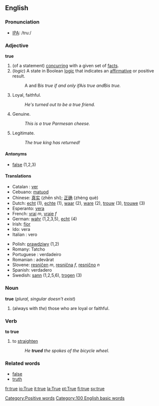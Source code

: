 ==English==

{{rank|anything|matter|passed|291|true|friend|herself|year}}

===Pronunciation===
*[[IPA]]: /truː/
===Adjective===
'''true'''
#(of a statement) [[concur]]ring with a given set of [[fact]]s.
#(''logic'') A state in Boolean [[logic]] that indicates an [[affirmative]] or positive result.
#:A and B'' is true if and only if ''A'' is true and ''B'' is true.''
#Loyal, faithful.
#:''He's turned out to be a true friend.''
#Genuine.
#:''This is a true Parmesan cheese.''
#Legitimate.
#:''The true king has returned!''
====Antonyms====
*[[false]] (1,2,3)

====Translations====
{{top}}
*Catalan : [[ver#Catalan|ver]]
*Cebuano: [[matuod]]
*Chinese: [[真实]] (zhēn shí); [[正确]] (zhèng què)
*Dutch: [[echt]] (1), [[echte]] (1), [[waar]] (2), [[ware]] (2), [[trouw]] (3), [[trouwe]] (3)
*Esperanto: [[vera]]
*French: [[vrai]] ''m'', [[vraie]] ''f''
*German: [[wahr]] (1,2,3,5), [[echt]] (4)
*Irish: [[fíor]]
*Ido: vera
*Italian : vero
{{mid}}
*Polish: [[prawdziwy]] (1,2)
*Romany:  Tatcho
*Portuguese : verdadeiro
*Romanian : adevărat
*Slovene: [[resničen]] ''m'', [[resnična]] ''f'', [[resnično]] ''n''
*Spanish: verdadero
*Swedish: [[sann]] (1,2,5,6), [[trogen]] (3)
{{bottom}}

===Noun===
'''true''' (''plural, singular doesn't exist'')
# (always with ''the'') those who are loyal or faithful.

===Verb===
'''to true'''
# to [[straighten]]
#: ''He '''trued''' the spokes of the bicycle wheel.''

===Related words===
*[[false]]
*[[truth]]

[[Category:Positive words]]
[[Category:100 English basic words]]

[[fr:true]]
[[io:True]]
[[it:true]]
[[la:True]]
[[pt:True]]
[[fi:true]]
[[sv:true]]